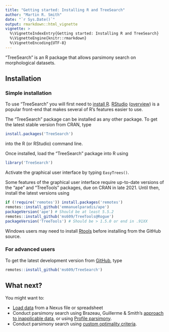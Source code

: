 ```yaml
---
title: "Getting started: Installing R and TreeSearch"
author: "Martin R. Smith"
date: "`r Sys.Date()`"
output: rmarkdown::html_vignette
vignette: >
  %\VignetteIndexEntry{Getting started: Installing R and TreeSearch}
  %\VignetteEngine{knitr::rmarkdown}
  %\VignetteEncoding{UTF-8}
---
```



"TreeSearch" is an R package that allows parsimony search on morphological
datasets.

## Installation

### Simple installation

To use "TreeSearch" you will first need to [install R](https://CRAN.R-project.org/). 
[RStudio](https://www.rstudio.com/)
([overview](https://dss.princeton.edu/training/RStudio101.pdf)) is a popular
front-end that makes several of R's features easier to use.

The "TreeSearch" package can be installed as any other package. 
To get the latest stable version from CRAN, type
```r
install.packages('TreeSearch')
```
into the R (or RStudio) command line.

Once installed, load the "TreeSearch" package into R using
```r
library('TreeSearch')
```

Activate the graphical user interface by typing `EasyTrees()`.

Some features of the graphical user interface require up-to-date versions of
the "ape" and "TreeTools" packages, due on CRAN in late 2021.
Until then, install the latest versions using

```r
if (!require('remotes')) install.packages('remotes')
remotes::install_github('emmanuelparadis/ape')
packageVersion('ape') # Should be at least 5.5.2
remotes::install_github('ms609/TreeTools@Rogue')
packageVersion('TreeTools') # Should be > 1.5.0 or end in .91XX
```

Windows users may need to install 
[Rtools](https://cran.r-project.org/bin/windows/Rtools/) before
installing from the GitHub source.

### For advanced users

To get the latest development version from
[GitHub](https://github.com/ms609/TreeSearch/), type
```r
remotes::install_github('ms609/TreeSearch')
```

## What next?

You might want to:

- [Load data](https://ms609.github.io/TreeTools/articles/load-data.html) from a Nexus file or spreadsheet
- Conduct parsimony search using Brazeau, Guillerme & Smith's [approach to inapplicable data](tree-search.html), or using [Profile parsimony](profile.html).
- Conduct parsimony search using [custom optimality criteria](custom.html).
